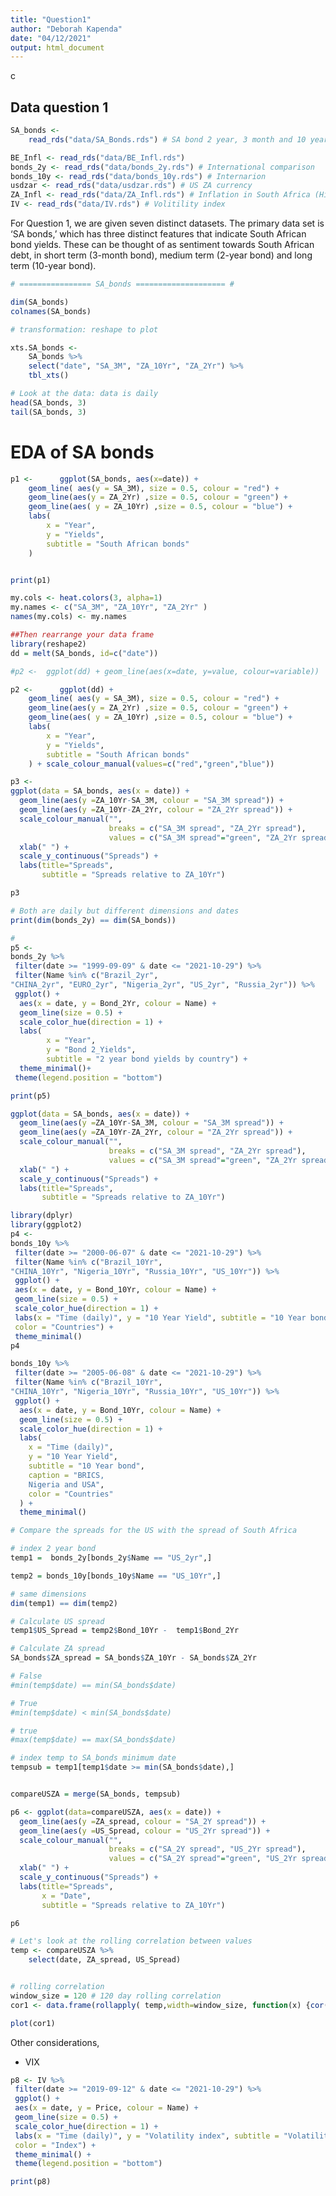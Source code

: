 ```yaml
---
title: "Question1"
author: "Deborah Kapenda"
date: "04/12/2021"
output: html_document
---
```


c

##  Data question 1{-}

```r
SA_bonds <-
    read_rds("data/SA_Bonds.rds") # SA bond 2 year, 3 month and 10 year

BE_Infl <- read_rds("data/BE_Infl.rds")
bonds_2y <- read_rds("data/bonds_2y.rds") # International comparison
bonds_10y <- read_rds("data/bonds_10y.rds") # Internarion
usdzar <- read_rds("data/usdzar.rds") # US ZA currency
ZA_Infl <- read_rds("data/ZA_Infl.rds") # Inflation in South Africa (High inflation rate, leads to bond holders requring higher  returns off bonds and thus )
IV <- read_rds("data/IV.rds") # Volitility index
```

For Question 1, we are given seven distinct datasets. The primary data set is 'SA bonds,' which has three distinct features that indicate South African bond yields. These can be thought of as sentiment towards South African debt, in short term (3-month bond), medium term (2-year bond) and long term (10-year bond).

```r
# ================ SA_bonds ==================== #

dim(SA_bonds)
colnames(SA_bonds)

# transformation: reshape to plot

xts.SA_bonds <-
    SA_bonds %>%
    select("date", "SA_3M", "ZA_10Yr", "ZA_2Yr") %>%
    tbl_xts()

# Look at the data: data is daily
head(SA_bonds, 3)
tail(SA_bonds, 3)
```

# EDA of SA bonds

```r

p1 <-      ggplot(SA_bonds, aes(x=date)) +
    geom_line( aes(y = SA_3M), size = 0.5, colour = "red") +
    geom_line(aes(y = ZA_2Yr) ,size = 0.5, colour = "green") +
    geom_line(aes( y = ZA_10Yr) ,size = 0.5, colour = "blue") +
    labs(
        x = "Year",
        y = "Yields",
        subtitle = "South African bonds"
    ) 


print(p1)

```
```r
my.cols <- heat.colors(3, alpha=1)
my.names <- c("SA_3M", "ZA_10Yr", "ZA_2Yr" )
names(my.cols) <- my.names

##Then rearrange your data frame
library(reshape2)
dd = melt(SA_bonds, id=c("date"))

#p2 <-  ggplot(dd) + geom_line(aes(x=date, y=value, colour=variable))

p2 <-      ggplot(dd) +
    geom_line( aes(y = SA_3M), size = 0.5, colour = "red") +
    geom_line(aes(y = ZA_2Yr) ,size = 0.5, colour = "green") +
    geom_line(aes( y = ZA_10Yr) ,size = 0.5, colour = "blue") +
    labs(
        x = "Year",
        y = "Yields",
        subtitle = "South African bonds"
    ) + scale_colour_manual(values=c("red","green","blue"))

```

```r
p3 <-
ggplot(data = SA_bonds, aes(x = date)) +
  geom_line(aes(y =ZA_10Yr-SA_3M, colour = "SA_3M spread")) +
  geom_line(aes(y =ZA_10Yr-ZA_2Yr, colour = "ZA_2Yr spread")) +
  scale_colour_manual("", 
                      breaks = c("SA_3M spread", "ZA_2Yr spread"),
                      values = c("SA_3M spread"="green", "ZA_2Yr spread"="red")) +
  xlab(" ") +
  scale_y_continuous("Spreads") + 
  labs(title="Spreads",
       subtitle = "Spreads relative to ZA_10Yr")

p3
```


```r
# Both are daily but different dimensions and dates
print(dim(bonds_2y) == dim(SA_bonds))
```
```r
# 
p5 <- 
bonds_2y %>%
 filter(date >= "1999-09-09" & date <= "2021-10-29") %>%
 filter(Name %in% c("Brazil_2yr", 
"CHINA_2yr", "EURO_2yr", "Nigeria_2yr", "US_2yr", "Russia_2yr")) %>%
 ggplot() +
  aes(x = date, y = Bond_2Yr, colour = Name) +
  geom_line(size = 0.5) +
  scale_color_hue(direction = 1) +
  labs(
        x = "Year",
        y = "Bond 2_Yields",
        subtitle = "2 year bond yields by country") +
  theme_minimal()+
 theme(legend.position = "bottom")

print(p5)
```

```r



ggplot(data = SA_bonds, aes(x = date)) +
  geom_line(aes(y =ZA_10Yr-SA_3M, colour = "SA_3M spread")) +
  geom_line(aes(y =ZA_10Yr-ZA_2Yr, colour = "ZA_2Yr spread")) +
  scale_colour_manual("", 
                      breaks = c("SA_3M spread", "ZA_2Yr spread"),
                      values = c("SA_3M spread"="green", "ZA_2Yr spread"="red")) +
  xlab(" ") +
  scale_y_continuous("Spreads") + 
  labs(title="Spreads",
       subtitle = "Spreads relative to ZA_10Yr")

```

```r
library(dplyr)
library(ggplot2)
p4 <- 
bonds_10y %>%
 filter(date >= "2000-06-07" & date <= "2021-10-29") %>%
 filter(Name %in% c("Brazil_10Yr", 
"CHINA_10Yr", "Nigeria_10Yr", "Russia_10Yr", "US_10Yr")) %>%
 ggplot() +
 aes(x = date, y = Bond_10Yr, colour = Name) +
 geom_line(size = 0.5) +
 scale_color_hue(direction = 1) +
 labs(x = "Time (daily)", y = "10 Year Yield", subtitle = "10 Year bond", caption = "BRICS, Nigeria and USA", 
 color = "Countries") +
 theme_minimal()
p4
```



```r
bonds_10y %>%
 filter(date >= "2005-06-08" & date <= "2021-10-29") %>%
 filter(Name %in% c("Brazil_10Yr", 
"CHINA_10Yr", "Nigeria_10Yr", "Russia_10Yr", "US_10Yr")) %>%
 ggplot() +
  aes(x = date, y = Bond_10Yr, colour = Name) +
  geom_line(size = 0.5) +
  scale_color_hue(direction = 1) +
  labs(
    x = "Time (daily)",
    y = "10 Year Yield",
    subtitle = "10 Year bond",
    caption = "BRICS,
    Nigeria and USA",
    color = "Countries"
  ) +
  theme_minimal()
```

```r
# Compare the spreads for the US with the spread of South Africa

# index 2 year bond
temp1 =  bonds_2y[bonds_2y$Name == "US_2yr",]

temp2 = bonds_10y[bonds_10y$Name == "US_10Yr",]

# same dimensions
dim(temp1) == dim(temp2)

# Calculate US spread
temp1$US_Spread = temp2$Bond_10Yr -  temp1$Bond_2Yr

# Calculate ZA spread
SA_bonds$ZA_spread = SA_bonds$ZA_10Yr - SA_bonds$ZA_2Yr

# False
#min(temp$date) == min(SA_bonds$date)

# True
#min(temp$date) < min(SA_bonds$date)

# true
#max(temp$date) == max(SA_bonds$date)

# index temp to SA_bonds minimum date 
tempsub = temp1[temp1$date >= min(SA_bonds$date),]


compareUSZA = merge(SA_bonds, tempsub)


```

```r
p6 <- ggplot(data=compareUSZA, aes(x = date)) +
  geom_line(aes(y =ZA_spread, colour = "SA_2Y spread")) +
  geom_line(aes(y =US_Spread, colour = "US_2Yr spread")) +
  scale_colour_manual("", 
                      breaks = c("SA_2Y spread", "US_2Yr spread"),
                      values = c("SA_2Y spread"="green", "US_2Yr spread"="red")) +
  xlab(" ") +
  scale_y_continuous("Spreads") + 
  labs(title="Spreads",
       x = "Date",
       subtitle = "Spreads relative to ZA_10Yr")

p6
```















```r
# Let's look at the rolling correlation between values
temp <- compareUSZA %>%
    select(date, ZA_spread, US_Spread)


# rolling correlation
window_size = 120 # 120 day rolling correlation
cor1 <- data.frame(rollapply( temp,width=window_size, function(x) {cor(as.numeric(x[,2]), as.numeric(x[,3]))}, by.column=FALSE) )

plot(cor1)

```

Other considerations,

- VIX 

```r


p8 <- IV %>%
 filter(date >= "2019-09-12" & date <= "2021-10-29") %>%
 ggplot() +
 aes(x = date, y = Price, colour = Name) +
 geom_line(size = 0.5) +
 scale_color_hue(direction = 1) +
 labs(x = "Time (daily)", y = "Volatility index", subtitle = "Volatility index", caption = "VIX represents volatility index", 
 color = "Index") +
 theme_minimal() +
 theme(legend.position = "bottom")

print(p8)


```

